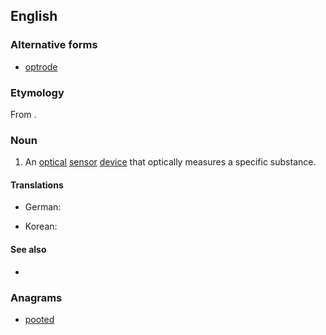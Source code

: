 ==English==

===Alternative forms===
* [[optrode]]

===Etymology===
From {{suffix|opto-|ode}}.

===Noun===
{{en-noun}}

# {{context|chemistry|lang=en}} An [[optical]] [[sensor]] [[device]] that optically measures a specific substance.

====Translations====
{{trans-top|optical sensor device}}
* German: {{t-|de|Optode|f}}
{{trans-mid}}
* Korean: {{t-|ko|광센서|tr=gwangsenseo|sc=Hang}}
{{trans-bottom}}

====See also====
* {{pedialite}}

===Anagrams===
* [[pooted#English|pooted]]